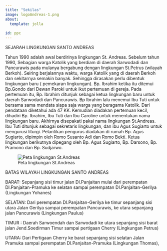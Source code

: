 ```yaml
---
title: "Sekilas"
image: logoAndreas-1.png
about:
  template: jolla
  
id: ppc
---
```

SEJARAH LINGKUNGAN SANTO ANDREAS

Tahun 1990 adalah awal berdirinya lingkungan St. Andreas. Sebelum tahun 1990, Sebagian warga Katolik yang berdiam di daerah Sarwodadi dan Pancurawis pada mulanya bergabung dengan lingkungan St.Petrus (wilayah Berkoh). Seiring berjalannya waktu, warga Katolik yang di daerah Berkoh dan sekitarnya semakin banyak. Sehingga dirasakan perlu dibentuk lingkungan baru ( pemekaran lingkungan). Bp. Ibrahim ketika itu ditemui Bp.Gondo dari Dewan Paroki untuk ikut pertemuan di gereja. Pada pertemuan itu, Bp. Ibrahim ditunjuk sebagai ketua lingkungan baru untuk daerah Sarwodadi dan Pancurawis. Bp Ibrahim lalu menemui Ibu Tuti untuk bersama sama mendata siapa saja warga yang beragama Katolik. Dari pendataan diketahui ada 47 KK. Kemudian diadakan pertemuan kecil, dihadiri Bp. Ibrahim, Ibu Tuti dan Ibu Caroline untuk menentukan nama lingkungan baru. Akhirnya disepakati pakai nama lingkungan St.Andreas. Ibu Tuti ditunjuk sebagai sekretaris lingkungan, dan ibu Agus Sugiarto untuk mengurusi liturgi. Pelantikan pengurus diadakan di rumah Bp. Agus Sugiarto, dipimpin oleh Romo Susanto Adi dan Romo Bekti. Ketua lingkungan berikutnya dipegang oleh Bp. Agus Sugiarto, Bp. Darsono, Bp. Pramono dan Bp. Sudjarwo.

:::{#ppc}
![Peta lingkungan St.Andreas](map.jpeg)
:::

BATAS WILAYAH LINGKUNGAN SANTO ANDREAS

BARAT: Sepanjang sisi timur jalan DI.Panjaitan mulai dari perempatan DI.Panjaitan-Pramuka ke selatan  sampai perempatan DI.Panjaitan-Gerilya (Lingkungan Yohanes)

SELATAN: Dari perempatan DI.Panjaitan-Gerilya ke timur sepanjang sisi utara Jalan Gerilya sampai perempatan Pancurawis, ke utara sepanjang jalan Pancurawis (Lingkungan Paulus)

TIMUR : Daerah Sarwoendah dan Sarwodadi ke utara sepanjang sisi barat jalan Jend.Soedirman Timur sampai    pertigaan Cherry (Lingkungan Petrus)

UTARA: Dari Pertigaan Cherry ke barat sepanjang sisi selatan Jalan Pramuka sampai perempatan DI.Panjaitan-Pramuka (Lingkungan Thomas),
